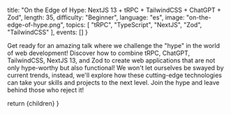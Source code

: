 
  title: "On the Edge of Hype: NextJS 13 + tRPC + TailwindCSS + ChatGPT + Zod",
  length: 35,
  difficulty: "Beginner",
  language: "es",
  image: "on-the-edge-of-hype.png",
  topics: [
    "tRPC",
    "TypeScript",
    "NextJS",
    "Zod",
    "TailwindCSS"
  ],
  events: []
}

Get ready for an amazing talk where we challenge the "hype" in the world of web development! Discover how to combine tRPC, ChatGPT, TailwindCSS, NextJS 13, and Zod to create web applications that are not only hype-worthy but also functional! We won't let ourselves be swayed by current trends, instead, we'll explore how these cutting-edge technologies can take your skills and projects to the next level. Join the hype and leave behind those who reject it!

  return <MdxLayout slug="on-the-edge-of-hype">{children}</MdxLayout>
}
